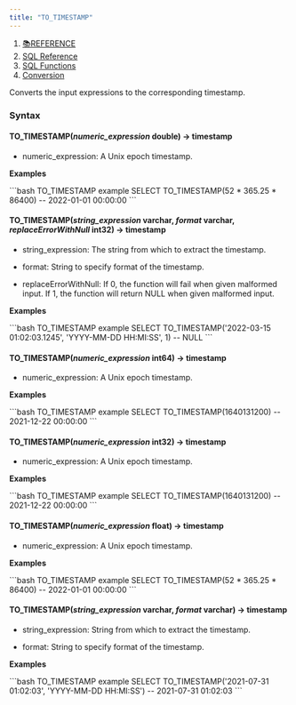 ```yaml
---
title: "TO_TIMESTAMP"
---
```


1. [📚REFERENCE](/reference)
2. [SQL Reference](/reference/sql-reference)
3. [SQL Functions](/reference/sql-reference/all-functions)
4. [Conversion](/reference/sql-reference/all-functions/conversion)

Converts the input expressions to the corresponding timestamp.

### Syntax

#### TO\_TIMESTAMP(*numeric\_expression* double) → timestamp

* numeric\_expression: A Unix epoch timestamp.

**Examples**

<CodeGroup>
  ```bash TO_TIMESTAMP example
  SELECT TO_TIMESTAMP(52 * 365.25 * 86400)
  -- 2022-01-01 00:00:00
  ```
</CodeGroup>

#### TO\_TIMESTAMP(*string\_expression* varchar, *format* varchar, *replaceErrorWithNull* int32) → timestamp

* string\_expression: The string from which to extract the timestamp.

* format: String to specify format of the timestamp.

* replaceErrorWithNull: If 0, the function will fail when given malformed input. If 1, the function will return NULL when given malformed input.

**Examples**

<CodeGroup>
  ```bash TO_TIMESTAMP example
  SELECT TO_TIMESTAMP('2022-03-15 01:02:03.1245', 'YYYY-MM-DD HH:MI:SS', 1)
  -- NULL
  ```
</CodeGroup>

#### TO\_TIMESTAMP(*numeric\_expression* int64) → timestamp

* numeric\_expression: A Unix epoch timestamp.

**Examples**

<CodeGroup>
  ```bash TO_TIMESTAMP example
  SELECT TO_TIMESTAMP(1640131200)
  -- 2021-12-22 00:00:00
  ```
</CodeGroup>

#### TO\_TIMESTAMP(*numeric\_expression* int32) → timestamp

* numeric\_expression: A Unix epoch timestamp.

**Examples**

<CodeGroup>
  ```bash TO_TIMESTAMP example
  SELECT TO_TIMESTAMP(1640131200)
  -- 2021-12-22 00:00:00
  ```
</CodeGroup>

#### TO\_TIMESTAMP(*numeric\_expression* float) → timestamp

* numeric\_expression: A Unix epoch timestamp.

**Examples**

<CodeGroup>
  ```bash TO_TIMESTAMP example
  SELECT TO_TIMESTAMP(52 * 365.25 * 86400)
  -- 2022-01-01 00:00:00
  ```
</CodeGroup>

#### TO\_TIMESTAMP(*string\_expression* varchar, *format* varchar) → timestamp

* string\_expression: String from which to extract the timestamp.

* format: String to specify format of the timestamp.

**Examples**

<CodeGroup>
  ```bash TO_TIMESTAMP example
  SELECT TO_TIMESTAMP('2021-07-31 01:02:03', 'YYYY-MM-DD HH:MI:SS')
  -- 2021-07-31 01:02:03
  ```
</CodeGroup>
